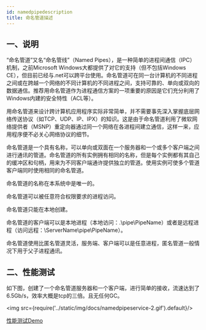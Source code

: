 ```yaml
---
id: namedpipedescription
title: 命名管道描述
---
```


## 一、说明

“命名管道”又名“命名管线”（Named Pipes），是一种简单的进程间通信（IPC）机制，之前Microsoft Windows大都提供了对它的支持（但不包括Windows CE），但目前已经与.net可以跨平台使用。命名管道可在同一台计算机的不同进程之间或在跨越一个网络的不同计算机的不同进程之间，支持可靠的、单向或双向的数据通信。推荐用命名管道作为进程通信方案的一项重要的原因是它们充分利用了Windows内建的安全特性（ACL等）。

用命名管道来设计跨计算机应用程序实际非常简单，并不需要事先深入掌握底层网络传送协议（如TCP、UDP、IP、IPX）的知识。这是由于命名管道利用了微软网络提供者（MSNP）重定向器通过同一个网络在各进程间建立通信，这样一来，应用程序便不必关心网络协议的细节。

命名管道是一个具有名称，可以单向或双面在一个服务器和一个或多个客户端之间进行通讯的管道。命名管道的所有实例拥有相同的名称，但是每个实例都有其自己的缓冲区和句柄，用来为不同客户端通许提供独立的管道。使用实例可使多个管道客户端同时使用相同的命名管道。

命名管道的名称在本系统中是唯一的。

命名管道可以被任意符合权限要求的进程访问。

命名管道只能在本地创建。

命名管道的客户端可以是本地进程（本地访问：\.\pipe\PipeName）或者是远程进程（访问远程：\ServerName\pipe\PipeName）。

命名管道使用比匿名管道灵活，服务端、客户端可以是任意进程，匿名管道一般情况下用于父子进程通讯。


## 二、性能测试


如下图，创建了一个命名管道服务器和一个客户端，进行简单的接收，流速达到了6.5Gb/s，效率大概是tcp的三倍。且无任何GC。

<img src={require('../static/img/docs/namedpipeservice-2.gif').default}/>

[性能测试Demo](https://gitee.com/RRQM_Home/TouchSocket/tree/master/examples/NamedPipe/NamedPipeStressTestingConsoleApp)